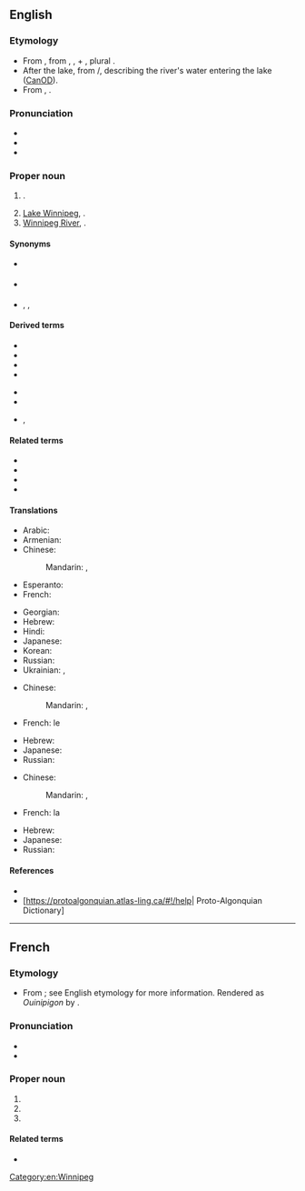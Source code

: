 ==English==
{{wikipedia|Winnipeg, Manitoba}}

===Etymology===
* From {{bor|en|oj|wiinibig||dirty waters}}, from {{m|oj|wiini'|wiini’|to make someone dirty}}, {{m|oj|wiinad||it is dirty}}, + {{m|oj|nibi||water}}, plural {{m|oj|nibi|nibig|waters}}.
* After the lake, from {{der|en|cr|-}}/{{bor|en|csw|ᐑᓂᐯᐠ||muddy waters}}, describing the river's water entering the lake ([[CanOD]]).
* From {{inh|oj|alg-pro|*winihewa|t=to dirty}}, {{inh|oj|alg-pro|*nepyi|t=water}}.

===Pronunciation===
* {{IPA|en|/ˈwɪn.ə.ˌpɛɡ/}}
* {{hyphenation|en|Win|ni|peg}}
* {{audio|en|en-ca-Winnipeg.ogg|Audio (CA)}}

===Proper noun===
{{en-proper noun}}

# {{place|en|capital city|p/Manitoba|c/Canada}}.
# [[Lake Winnipeg]], {{place|en|a=a|large lake|p/Manitoba|c/Canada}}.
# [[Winnipeg River]], {{place|en|a <<river>> that flows 813 km from <<lake/Lake of the Woods>>, <<p/Ontario>>, <<c/Canada>> into <<lake/Lake Winnipeg>>}}.

====Synonyms====
{{sense|city}}
* {{l|en|Peg}} {{qualifier|slang}}
* {{l|en|Winterpeg}} {{qualifier|jocular}}
* {{l|en|WPG}}, {{l|en|Wpg}}, {{l|en|Wpg.}} {{qualifier|abbreviation}}

====Derived terms====
{{rel-top|terms derived from "Winnipeg"}}
* {{l|en|Winnie-the-Pooh}}
* {{l|en|Winnipegger}}
* {{l|en|Winnipegish}}
* {{l|en|Winnipeg couch}}
{{rel-mid}}
* {{l|en|Winnipeg goldeye}}
* {{l|en|Winnipeg handshake}}
* {{l|en|Winnipeg rye bread}}, {{l|en|Winnipeg rye}}
{{rel-bottom}}

====Related terms====
* {{l|en|Lake Winnipegosis}}
* {{l|en|Lake Winnibigoshish}}
* {{l|en|Winnipegosis}}
* {{l|en|Winnebago}}

====Translations====
{{trans-top|capital of Manitoba}}
* Arabic: {{t|ar|وِينِيبِيغ|m|tr=winipīḡ}}
* Armenian: {{t|hy|Վինիպեգ}}
* Chinese:
*: Mandarin: {{t+|cmn|溫尼伯|sc=Hani}}, {{t+|cmn|温尼伯|tr=Wēnníbó|sc=Hani}}
* Esperanto: {{t|eo|Vinipego}}
* French: {{t+|fr|Winnipeg}}
{{trans-mid}}
* Georgian: {{t-needed|ka}}
* Hebrew: {{t|he|ויניפג|f|tr=vínipeg}}
* Hindi: {{t|hi|विनिपेग}}
* Japanese: {{t|ja|ウィニペグ|tr=Winipegu}}
* Korean: {{t|ko|^위니펙}}
* Russian: {{t+|ru|Ви́ннипег|m}}
* Ukrainian: {{t|uk|Ві́нніпег|m}}, {{t|uk|Ві́нніпеґ|m}}
{{trans-bottom}}

{{trans-top|lake}}
* Chinese:
*: Mandarin: {{t|cmn|溫尼伯湖|sc=Hani}}, {{t|cmn|温尼伯湖|tr=Wēnníbó Hú|sc=Hani}}
* French: le {{t|fr|lac Winnipeg|m}}
{{trans-mid}}
* Hebrew: {{t|he|ויניפג|m|tr=vínipeg}}
* Japanese: {{t|ja|ウィニペグ湖|tr=Winipegu-ko}}
* Russian: {{t+|ru|Ви́ннипег|m}}
{{trans-bottom}}

{{trans-top|river}}
* Chinese:
*: Mandarin: {{t|cmn|溫尼伯河|sc=Hani}}, {{t|cmn|温尼伯河|tr=Wēnníbó Hé|sc=Hani}}
* French: la {{t|fr|rivière Winnipeg|f}}
{{trans-mid}}
* Hebrew: {{t|he|ויניפג|m|tr=vínipeg}}
* Japanese: {{t|ja|ウィニペグ川|tr=Winipegu-gawa|sc=Jpan}}
* Russian: {{t+|ru|Ви́ннипег|m}}
{{trans-bottom}}

====References====
* {{R:Canadian Oxford 2004}}
* [https://protoalgonquian.atlas-ling.ca/#!/help| Proto-Algonquian Dictionary]
[[Category:en:Winnipeg]]

----

==French==

===Etymology===
* From {{bor|fr|en|Winnipeg}}; see English etymology for more information. Rendered as ''Ouinipigon'' by {{w|Pierre Gaultier de Varennes, sieur de La Vérendrye|La Vérendrye}}.

===Pronunciation===
* {{fr-IPA|Winnipegh}}
* {{audio|fr|LL-Q150 (fra)-WikiLucas00-Winnipeg.wav|Audio}}

===Proper noun===
{{fr-proper noun}}

# {{place|fr|capital city|p/Manitoba|c/Canada|t1=Winnipeg}}
# {{place|fr|large lake|p/Manitoba|c/Canada|t1=Winnipeg|t2=Lake Winnipeg}}
# {{place|fr|a <<river>> that flows 813 km from <<lake/Lake of the Woods>>, <<p/Ontario>>, <<c/Canada>> into <<lake/Lake Winnipeg>>|t1=Winnipeg|t2=Winnipeg River}}

====Related terms====
* {{l|fr|Winnipegosis}}